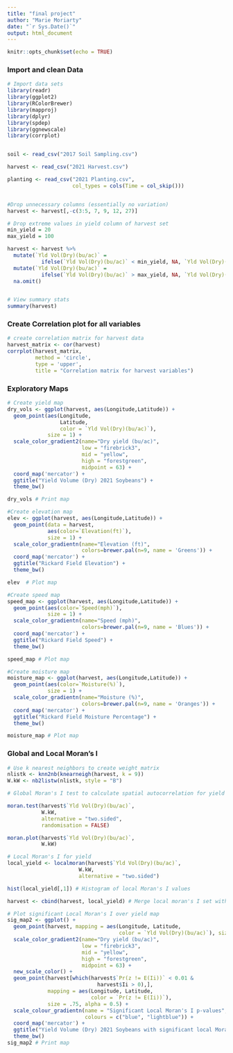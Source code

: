 ```yaml
---
title: "final project"
author: "Marie Moriarty"
date: "`r Sys.Date()`"
output: html_document
---
```


```r
knitr::opts_chunk$set(echo = TRUE)
```

### Import and clean Data
```r

# Import data sets
library(readr)
library(ggplot2)
library(RColorBrewer)
library(mapproj)
library(dplyr)
library(spdep)
library(ggnewscale)
library(corrplot)


soil <- read_csv("2017 Soil Sampling.csv")

harvest <- read_csv("2021 Harvest.csv")

planting <- read_csv("2021 Planting.csv", 
                     col_types = cols(Time = col_skip())) 


#Drop unnecessary columns (essentially no variation)
harvest <- harvest[,-c(3:5, 7, 9, 12, 27)]

# Drop extreme values in yield column of harvest set
min_yield = 20
max_yield = 100

harvest <- harvest %>% 
  mutate(`Yld Vol(Dry)(bu/ac)` = 
           ifelse(`Yld Vol(Dry)(bu/ac)` < min_yield, NA, `Yld Vol(Dry)(bu/ac)`)) %>%
  mutate(`Yld Vol(Dry)(bu/ac)` = 
           ifelse(`Yld Vol(Dry)(bu/ac)` > max_yield, NA, `Yld Vol(Dry)(bu/ac)`)) %>%
  na.omit()


# View summary stats
summary(harvest)

```

### Create Correlation plot for all variables
```r

# create correlation matrix for harvest data
harvest_matrix <- cor(harvest)
corrplot(harvest_matrix, 
         method = 'circle', 
         type = 'upper',
         title = "Correlation matrix for harvest variables")
```

### Exploratory Maps
```r
# Create yield map
dry_vols <- ggplot(harvest, aes(Longitude,Latitude)) +
  geom_point(aes(Longitude, 
                 Latitude, 
                 color = `Yld Vol(Dry)(bu/ac)`), 
             size = 1) +
  scale_color_gradient2(name="Dry yield (bu/ac)", 
                        low = "firebrick3",
                        mid = "yellow",
                        high = "forestgreen",
                        midpoint = 63) +
  coord_map('mercator') +
  ggtitle("Yield Volume (Dry) 2021 Soybeans") +
  theme_bw()

dry_vols # Print map

#Create elevation map
elev <- ggplot(harvest, aes(Longitude,Latitude)) +
  geom_point(data = harvest, 
             aes(color=`Elevation(ft)`), 
             size = 1) +
  scale_color_gradientn(name="Elevation (ft)", 
                        colors=brewer.pal(n=9, name = 'Greens')) +
  coord_map('mercator') +
  ggtitle("Rickard Field Elevation") +
  theme_bw()

elev  # Plot map

#Create speed map
speed_map <- ggplot(harvest, aes(Longitude,Latitude)) +
  geom_point(aes(color=`Speed(mph)`), 
             size = 1) +
  scale_color_gradientn(name="Speed (mph)", 
                        colors=brewer.pal(n=9, name = 'Blues')) +
  coord_map('mercator') +
  ggtitle("Rickard Field Speed") +
  theme_bw()

speed_map # Plot map

#Create moisture map
moisture_map <- ggplot(harvest, aes(Longitude,Latitude)) +
  geom_point(aes(color=`Moisture(%)`), 
             size = 1) +
  scale_color_gradientn(name="Moisture (%)", 
                        colors=brewer.pal(n=9, name = 'Oranges')) +
  coord_map('mercator') +
  ggtitle("Rickard Field Moisture Percentage") +
  theme_bw()

moisture_map # Plot map

```


### Global and Local Moran's I
```r

# Use k nearest neighbors to create weight matrix
nlistk <- knn2nb(knearneigh(harvest, k = 9))
W.kW <- nb2listw(nlistk, style = "B")

# Global Moran's I test to calculate spatial autocorrelation for yield

moran.test(harvest$`Yld Vol(Dry)(bu/ac)`,
           W.kW,
           alternative = "two.sided",
           randomisation = FALSE)

moran.plot(harvest$`Yld Vol(Dry)(bu/ac)`,
           W.kW)

# Local Moran's I for yield
local_yield <- localmoran(harvest$`Yld Vol(Dry)(bu/ac)`,
                       W.kW,
                       alternative = "two.sided")

hist(local_yield[,1]) # Histogram of local Moran's I values

harvest <- cbind(harvest, local_yield) # Merge local moran's I set with harvest data

# Plot significant Local Moran's I over yield map
sig_map2 <- ggplot() +
  geom_point(harvest, mapping = aes(Longitude, Latitude, 
                                    color = `Yld Vol(Dry)(bu/ac)`), size = 1) +
  scale_color_gradient2(name="Dry yield (bu/ac)", 
                        low = "firebrick3",
                        mid = "yellow",
                        high = "forestgreen",
                        midpoint = 63) +
  new_scale_color() +
  geom_point(harvest[which(harvest$`Pr(z != E(Ii))` < 0.01 &
                             harvest$Ii > 0),],
             mapping = aes(Longitude, Latitude,
                           color = `Pr(z != E(Ii))`), 
             size = .75, alpha = 0.5) +
  scale_colour_gradientn(name = "Significant Local Moran's I p-values",
                         colours = c("blue", "lightblue")) +
  coord_map('mercator') +
  ggtitle("Yield Volume (Dry) 2021 Soybeans with significant local Moran's I values") +
  theme_bw()
sig_map2 # Print map
```
